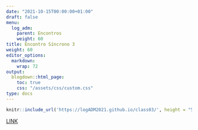 ```yaml
---
date: "2021-10-15T00:00:00+01:00"
draft: false
menu:
  log_adm:
    parent: Encontros
    weight: 60
title: Encontro Síncrono 3
weight: 60
editor_options: 
  markdown: 
    wrap: 72
output: 
  blogdown::html_page:
    toc: true
    css: "/assets/css/custom.css"
type: docs
---
```


```r
knitr::include_url('https://logADM2021.github.io/class03/', height = "500px")
```

[LINK](https://logADM2021.github.io/class03/)


